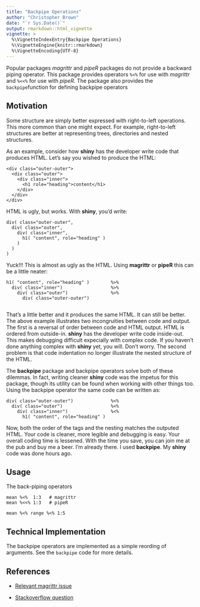 ```yaml
---
title: "Backpipe Operations"
author: "Christopher Brown"
date: "`r Sys.Date()`"
output: rmarkdown::html_vignette
vignette: >
  %\VignetteIndexEntry{Backpipe Operations}
  %\VignetteEngine{knitr::rmarkdown}
  %\VignetteEncoding{UTF-8}
---
```


Popular packages *magrittr* and *pipeR* packages do not provide a backward 
piping operator. This package provides operators `%<%` 
for use with *magrittr* and `%<<%` for use with *pipeR*. The package also 
provides the `backpipe`function for defining backpipe operators 

## Motivation

Some structure are simply better expressed with right-to-left operations. This 
more common than one might expect.  For example, right-to-left structures are 
better at representing trees, directories and nested structures.  

As an example, consider how **shiny** has the developer write code that 
produces HTML.  Let's say you wished to produce the HTML:  

    <div class="outer-outer">
      <div class="outer">
        <div class="inner">
          <h1 role="heading">content</h1>
        </div>
      </div>
    </div> 
    
HTML is ugly, but works.  With **shiny**, you'd write: 

    div( class="outer-outer", 
      div( class="outer",
        div( class="inner",
          h1( "content", role="heading" )
        )
      )
    )

Yuck!!! This is almost as ugly as the HTML.  Using **magrittr** or **pipeR**
this can be a little neater:

    h1( "content", role="heading" )        %>%
      div( class="inner")                  %>%
        div( class="outer")                %>% 
          div( class="outer-outer")      
      
That's a little better and it produces the same HTML. It can still be better.  The above example illustrates two incongruities between code and output. The first is a reversal of order between code and HTML output. HTML is ordered from outside-in. **shiny** has the developer write code inside-out. This makes debugging difficult expecially with complex code. If you haven't done anything complex with **shiny** yet, you will. Don't worry. The second problem is that code indentation no longer illustrate the nested 
structure of the HTML.  

The **backpipe** package and backpipe operators solve both of these dilemmas. In fact, writing cleaner **shiny** code was the impetus for this package, though its utility can be found when working with other things too.  Using the backpipe operator the same code can be written as:
      
    div( class="outer-outer")              %<%
      div( class="outer")                  %<% 
        div( class="inner")                %<% 
          h1( "content", role="heading" ) 

Now, both the order of the tags and the nesting matches the outputed HTML. Your code is cleaner, more legible and debugging is easy. Your overall coding time is lessened.  With the time you save, you can join me at the pub and buy me a beer.  I'm already there. I used **backpipe**. My **shiny** code was done hours ago. 


## Usage

The back-piping operators

    mean %<%  1:3   # magrittr
    mean %<<% 1:3   # pipeR
     
    mean %<% range %<% 1:5
   

## Technical Implementation

The backpipe operators are implemented as a simple reording of arguments. See
the `backpipe` code for more details.

## References

* [Relevant magrittr issue](https://github.com/smbache/magrittr/issues/26)


* [Stackoverflow question](http://stackoverflow.com/questions/31305342/is-right-to-left-operator-associativity-in-r-possible)
